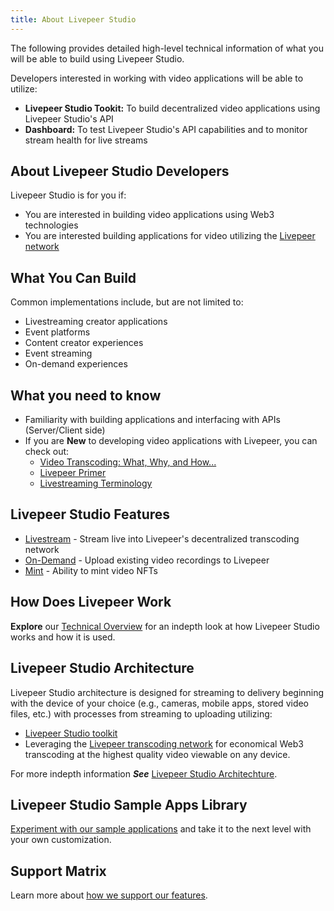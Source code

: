 ```yaml
---
title: About Livepeer Studio
---
```


The following provides detailed high-level technical information of what you will be able to build using Livepeer Studio. 

Developers interested in working with video applications will be able to utilize:

- **Livepeer Studio Tookit:** To build decentralized video applications using Livepeer Studio's API
- **Dashboard:** To test Livepeer Studio's API capabilities and to monitor stream health for live streams 

## About Livepeer Studio Developers

Livepeer Studio is for you if:

- You are interested in building video applications using Web3 technologies
- You are interested building applications for video utilizing the [Livepeer network](https://livepeer.org/)

## What You Can Build

Common implementations include, but are not limited to:

- Livestreaming creator applications
- Event platforms
- Content creator experiences
- Event streaming
- On-demand experiences

## What you need to know

- Familiarity with building applications and interfacing with APIs (Server/Client side)
- If you are **New** to developing video applications with Livepeer, you can check out:
  - [Video Transcoding: What, Why, and How...](https://livepeer.studio/blog/video-transcoding-what-why-how-get-started)
  - [Livepeer Primer](https://livepeer.org/primer)
  - [Livestreaming Terminology](/references/terminology)
  
## Livepeer Studio Features

- [Livestream](/aboutstudio/livestream) - Stream live into Livepeer's decentralized transcoding network
- [On-Demand](/aboutstudio/on-demand) - Upload existing video recordings to Livepeer
- [Mint](/aboutstudio/mint) - Ability to mint video NFTs

## How Does Livepeer Work 

**Explore** our [Technical Overview](/aboutstudio/tech-overview) for an indepth look at how Livepeer Studio works and how it is used.

## Livepeer Studio Architecture

Livepeer Studio architecture is designed for streaming to delivery beginning with the device of your choice (e.g., cameras, mobile apps, stored video files, etc.) with  processes from streaming to uploading utilizing:

- [Livepeer Studio toolkit](/aboutstudio/features/) 
- Leveraging the [Livepeer transcoding network](https://docs.livepeer.org/video-miners/core-concepts/) for economical Web3 transcoding at the highest quality video viewable on any device.

For more indepth information ***See*** [Livepeer Studio Architechture](/aboutstudio/architecture).

## Livepeer Studio Sample Apps Library

[Experiment with our sample applications](/aboutstudio/sampleapps) and take it to the next level with your own customization.

## Support Matrix

Learn more about [how we support our features](/aboutstudio/features).
